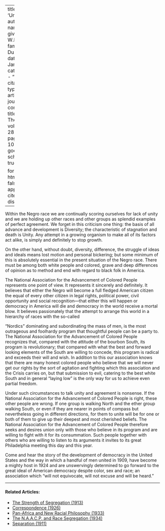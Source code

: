 
---
title: 'Unity'
author:
  - name:
      given: W.E.B.
      family: Du Bois
date: Jan. 1924
categories: 
  - ""
citation: 
  type: article-journal
  container-title: The Crisis
  volume: 28
  issue: 3
  page: 103-104
google-scholar: true

format:
  html:
    toc: false
    appendix-cite-as: display
---


Within the Negro race we are continually scoring ourselves for lack of unity and we are holding up other races and other groups as splendid examples of perfect agreement. We forget in this criticism one thing: the basis of all advance and development is Diversity; the characteristic of stagnation and death is Unity. Any attempt in a growing organism to make all of its factors act alike, is simply and definitely to stop growth.

On the other hand, without doubt, diversity, difference, the struggle of ideas and ideals means lost motion and personal bickering; but some minimum of this is absolutely essential in the present situation of the Negro race. There must be among both white people and colored, grave and deep differences of opinion as to method and end with regard to black folk in America.

The National Association for the Advancement of Colored People represents one point of view. It represents it sincerely and definitely. It believes that either the Negro will become a full fledged American citizen the equal of every other citizen in legal rights, political power, civil opportunity and social recognition---that either this will happen or democracy in America will die and democracy in the world receive a mortal blow. It believes passionately that the attempt to arrange this world in a hierarchy of races with the so-called

"Nordics" dominating and subordinating the mass of men, is the most outrageous and foolhardy program that thoughtful people can be a party to. The National Association for the Advancement of Colored People recognizes that, compared with the attitude of the bourbon South, its program is revolutionary; that compared with what the best and forward looking elements of the South are willing to concede, this program is radical and exceeds their will and wish. In addition to this our association knows that there are many honest colored people who believe that we will never get our rights by the sort of agitation and fighting which this association and the <span class = "small-caps">Crisis</span> carries on, but that submission to evil, catering to the best white South and in general "laying low" is the only way for us to achieve even partial freedom.

Under such circumstances to talk unity and agreement is nonsense. If the National Association for the Advancement of Colored People is right, these other people are wrong. If one group is walking North and the ether group walking South, or even if they are nearer in points of compass but nevertheless going in different directions, for them to unite will be for one or both of them to give up their deepest and most cherished beliefs. The National Association for the Advancement of Colored People therefore seeks and desires union only with those who believe in its program and are willing to fight with it for its consummation. Such people together with others who are willing to listen to its arguments it invites to its great Philadelphia meeting this day and this year.


Come and hear the story of the development of democracy in the United States and the way in which a handful of men united in 1909, have become a mighty host in 1924 and are unswervingly determined to go forward to the great ideal of American democracy despite color, sex and race; an association which "will not equivocate, will not excuse and will be heard."

<!-- Similar articles start here -->

<hr>
#### Related Articles:

* [The Strength of Segregation (1913)](/Volumes/07/03/strength_of_segregation.html)
* [Correspondence (1926)](/Volumes/31/05/correspondence.html)
* [Pan-Africa and New Racial Philosophy (1933)](/Volumes/40/11/panafrica_and_new_racial_philosophy.html)
* [The N.A.A.C.P. and Race Segregation (1934)](/Volumes/41/02/naacp_and_race_segregation.html)
* [Separation (1911)](/Volumes/01/04/separation.html)

<!-- Similar articles end here -->